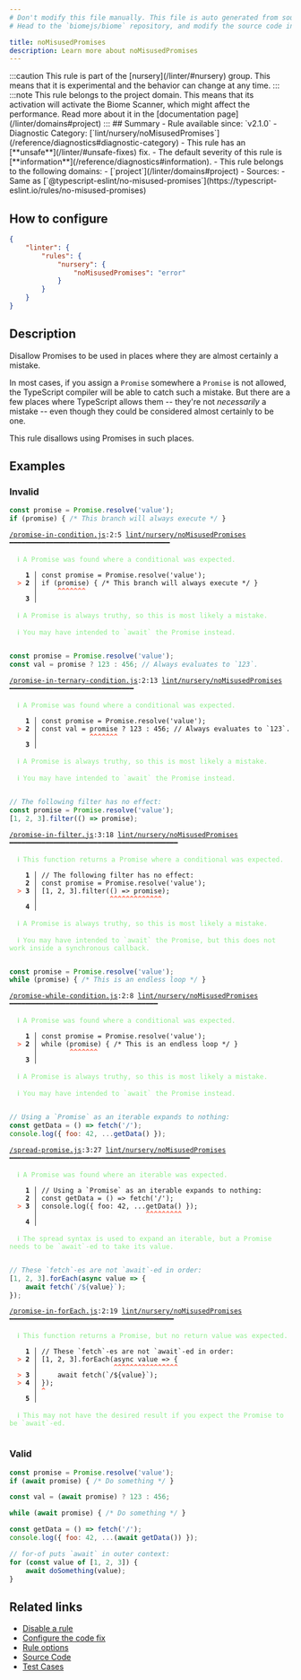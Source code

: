 ```yaml
---
# Don't modify this file manually. This file is auto generated from source, and you will lose your changes next time the website is built.
# Head to the `biomejs/biome` repository, and modify the source code in there.

title: noMisusedPromises
description: Learn more about noMisusedPromises
---
```


<Tabs>
<TabItem label="TypeScript and TSX" icon="seti:typescript">
:::caution
This rule is part of the [nursery](/linter/#nursery) group. This means that it is experimental and the behavior can change at any time.
:::
:::note
This rule belongs to the project domain. This means that its activation will activate the Biome Scanner, which might affect the performance. Read more about it in the [documentation page](/linter/domains#project)
:::
## Summary
- Rule available since: `v2.1.0`
- Diagnostic Category: [`lint/nursery/noMisusedPromises`](/reference/diagnostics#diagnostic-category)
- This rule has an [**unsafe**](/linter/#unsafe-fixes) fix.
- The default severity of this rule is [**information**](/reference/diagnostics#information).
- This rule belongs to the following domains:
  - [`project`](/linter/domains#project)
- Sources: 
  - Same as [`@typescript-eslint/no-misused-promises`](https://typescript-eslint.io/rules/no-misused-promises)

## How to configure
```json title="biome.json"
{
	"linter": {
		"rules": {
			"nursery": {
				"noMisusedPromises": "error"
			}
		}
	}
}

```
## Description
Disallow Promises to be used in places where they are almost certainly a
mistake.

In most cases, if you assign a `Promise` somewhere a `Promise` is not
allowed, the TypeScript compiler will be able to catch such a mistake.
But there are a few places where TypeScript allows them -- they're not
_necessarily_ a mistake -- even though they could be considered almost
certainly to be one.

This rule disallows using Promises in such places.

## Examples

### Invalid

```js title='promise-in-condition.js'
const promise = Promise.resolve('value');
if (promise) { /* This branch will always execute */ }
```

<pre class="language-text"><code class="language-text"><a href="file:///promise-in-condition.js">/promise-in-condition.js</a>:2:5 <a href="https://biomejs.dev/linter/rules/no-misused-promises">lint/nursery/noMisusedPromises</a> ━━━━━━━━━━━━━━━━━━━━━━━━━━━━━━━━━━━━━━━━<br /><br />  <strong><span style="color: lightgreen;">ℹ</span></strong> <span style="color: lightgreen;">A Promise was found where a conditional was expected.</span><br />  <br />    <strong>1 │ </strong>const promise = Promise.resolve('value');<br />  <strong><span style="color: Tomato;">&gt;</span></strong> <strong>2 │ </strong>if (promise) &#123; /&#42; This branch will always execute &#42;/ &#125;<br />   <strong>   │ </strong>    <strong><span style="color: Tomato;">^</span></strong><strong><span style="color: Tomato;">^</span></strong><strong><span style="color: Tomato;">^</span></strong><strong><span style="color: Tomato;">^</span></strong><strong><span style="color: Tomato;">^</span></strong><strong><span style="color: Tomato;">^</span></strong><strong><span style="color: Tomato;">^</span></strong><br />    <strong>3 │ </strong><br />  <br />  <strong><span style="color: lightgreen;">ℹ</span></strong> <span style="color: lightgreen;">A Promise is always truthy, so this is most likely a mistake.</span><br />  <br />  <strong><span style="color: lightgreen;">ℹ</span></strong> <span style="color: lightgreen;">You may have intended to `await` the Promise instead.</span><br />  <br /></code></pre>

```js title='promise-in-ternary-condition.js'
const promise = Promise.resolve('value');
const val = promise ? 123 : 456; // Always evaluates to `123`.
```

<pre class="language-text"><code class="language-text"><a href="file:///promise-in-ternary-condition.js">/promise-in-ternary-condition.js</a>:2:13 <a href="https://biomejs.dev/linter/rules/no-misused-promises">lint/nursery/noMisusedPromises</a> ━━━━━━━━━━━━━━━━━━━━━━━━━━━━━━━<br /><br />  <strong><span style="color: lightgreen;">ℹ</span></strong> <span style="color: lightgreen;">A Promise was found where a conditional was expected.</span><br />  <br />    <strong>1 │ </strong>const promise = Promise.resolve('value');<br />  <strong><span style="color: Tomato;">&gt;</span></strong> <strong>2 │ </strong>const val = promise ? 123 : 456; // Always evaluates to `123`.<br />   <strong>   │ </strong>            <strong><span style="color: Tomato;">^</span></strong><strong><span style="color: Tomato;">^</span></strong><strong><span style="color: Tomato;">^</span></strong><strong><span style="color: Tomato;">^</span></strong><strong><span style="color: Tomato;">^</span></strong><strong><span style="color: Tomato;">^</span></strong><strong><span style="color: Tomato;">^</span></strong><br />    <strong>3 │ </strong><br />  <br />  <strong><span style="color: lightgreen;">ℹ</span></strong> <span style="color: lightgreen;">A Promise is always truthy, so this is most likely a mistake.</span><br />  <br />  <strong><span style="color: lightgreen;">ℹ</span></strong> <span style="color: lightgreen;">You may have intended to `await` the Promise instead.</span><br />  <br /></code></pre>

```js title='promise-in-filter.js'
// The following filter has no effect:
const promise = Promise.resolve('value');
[1, 2, 3].filter(() => promise);
```

<pre class="language-text"><code class="language-text"><a href="file:///promise-in-filter.js">/promise-in-filter.js</a>:3:18 <a href="https://biomejs.dev/linter/rules/no-misused-promises">lint/nursery/noMisusedPromises</a> ━━━━━━━━━━━━━━━━━━━━━━━━━━━━━━━━━━━━━━━━━━<br /><br />  <strong><span style="color: lightgreen;">ℹ</span></strong> <span style="color: lightgreen;">This function returns a Promise where a conditional was expected.</span><br />  <br />    <strong>1 │ </strong>// The following filter has no effect:<br />    <strong>2 │ </strong>const promise = Promise.resolve('value');<br />  <strong><span style="color: Tomato;">&gt;</span></strong> <strong>3 │ </strong>[1, 2, 3].filter(() =&gt; promise);<br />   <strong>   │ </strong>                 <strong><span style="color: Tomato;">^</span></strong><strong><span style="color: Tomato;">^</span></strong><strong><span style="color: Tomato;">^</span></strong><strong><span style="color: Tomato;">^</span></strong><strong><span style="color: Tomato;">^</span></strong><strong><span style="color: Tomato;">^</span></strong><strong><span style="color: Tomato;">^</span></strong><strong><span style="color: Tomato;">^</span></strong><strong><span style="color: Tomato;">^</span></strong><strong><span style="color: Tomato;">^</span></strong><strong><span style="color: Tomato;">^</span></strong><strong><span style="color: Tomato;">^</span></strong><strong><span style="color: Tomato;">^</span></strong><br />    <strong>4 │ </strong><br />  <br />  <strong><span style="color: lightgreen;">ℹ</span></strong> <span style="color: lightgreen;">A Promise is always truthy, so this is most likely a mistake.</span><br />  <br />  <strong><span style="color: lightgreen;">ℹ</span></strong> <span style="color: lightgreen;">You may have intended to `await` the Promise, but this does not work inside a synchronous callback.</span><br />  <br /></code></pre>

```js title='promise-while-condition.js'
const promise = Promise.resolve('value');
while (promise) { /* This is an endless loop */ }
```

<pre class="language-text"><code class="language-text"><a href="file:///promise-while-condition.js">/promise-while-condition.js</a>:2:8 <a href="https://biomejs.dev/linter/rules/no-misused-promises">lint/nursery/noMisusedPromises</a> ━━━━━━━━━━━━━━━━━━━━━━━━━━━━━━━━━━━━━<br /><br />  <strong><span style="color: lightgreen;">ℹ</span></strong> <span style="color: lightgreen;">A Promise was found where a conditional was expected.</span><br />  <br />    <strong>1 │ </strong>const promise = Promise.resolve('value');<br />  <strong><span style="color: Tomato;">&gt;</span></strong> <strong>2 │ </strong>while (promise) &#123; /&#42; This is an endless loop &#42;/ &#125;<br />   <strong>   │ </strong>       <strong><span style="color: Tomato;">^</span></strong><strong><span style="color: Tomato;">^</span></strong><strong><span style="color: Tomato;">^</span></strong><strong><span style="color: Tomato;">^</span></strong><strong><span style="color: Tomato;">^</span></strong><strong><span style="color: Tomato;">^</span></strong><strong><span style="color: Tomato;">^</span></strong><br />    <strong>3 │ </strong><br />  <br />  <strong><span style="color: lightgreen;">ℹ</span></strong> <span style="color: lightgreen;">A Promise is always truthy, so this is most likely a mistake.</span><br />  <br />  <strong><span style="color: lightgreen;">ℹ</span></strong> <span style="color: lightgreen;">You may have intended to `await` the Promise instead.</span><br />  <br /></code></pre>

```js title='spread-promise.js'
// Using a `Promise` as an iterable expands to nothing:
const getData = () => fetch('/');
console.log({ foo: 42, ...getData() });
```

<pre class="language-text"><code class="language-text"><a href="file:///spread-promise.js">/spread-promise.js</a>:3:27 <a href="https://biomejs.dev/linter/rules/no-misused-promises">lint/nursery/noMisusedPromises</a> ━━━━━━━━━━━━━━━━━━━━━━━━━━━━━━━━━━━━━━━━━━━━━<br /><br />  <strong><span style="color: lightgreen;">ℹ</span></strong> <span style="color: lightgreen;">A Promise was found where an iterable was expected.</span><br />  <br />    <strong>1 │ </strong>// Using a `Promise` as an iterable expands to nothing:<br />    <strong>2 │ </strong>const getData = () =&gt; fetch('/');<br />  <strong><span style="color: Tomato;">&gt;</span></strong> <strong>3 │ </strong>console.log(&#123; foo: 42, ...getData() &#125;);<br />   <strong>   │ </strong>                          <strong><span style="color: Tomato;">^</span></strong><strong><span style="color: Tomato;">^</span></strong><strong><span style="color: Tomato;">^</span></strong><strong><span style="color: Tomato;">^</span></strong><strong><span style="color: Tomato;">^</span></strong><strong><span style="color: Tomato;">^</span></strong><strong><span style="color: Tomato;">^</span></strong><strong><span style="color: Tomato;">^</span></strong><strong><span style="color: Tomato;">^</span></strong><br />    <strong>4 │ </strong><br />  <br />  <strong><span style="color: lightgreen;">ℹ</span></strong> <span style="color: lightgreen;">The spread syntax is used to expand an iterable, but a Promise needs to be `await`-ed to take its value.</span><br />  <br /></code></pre>

```js title='promise-in-forEach.js'
// These `fetch`-es are not `await`-ed in order:
[1, 2, 3].forEach(async value => {
    await fetch(`/${value}`);
});
```

<pre class="language-text"><code class="language-text"><a href="file:///promise-in-forEach.js">/promise-in-forEach.js</a>:2:19 <a href="https://biomejs.dev/linter/rules/no-misused-promises">lint/nursery/noMisusedPromises</a> ━━━━━━━━━━━━━━━━━━━━━━━━━━━━━━━━━━━━━━━━━<br /><br />  <strong><span style="color: lightgreen;">ℹ</span></strong> <span style="color: lightgreen;">This function returns a Promise, but no return value was expected.</span><br />  <br />    <strong>1 │ </strong>// These `fetch`-es are not `await`-ed in order:<br />  <strong><span style="color: Tomato;">&gt;</span></strong> <strong>2 │ </strong>[1, 2, 3].forEach(async value =&gt; &#123;<br />   <strong>   │ </strong>                  <strong><span style="color: Tomato;">^</span></strong><strong><span style="color: Tomato;">^</span></strong><strong><span style="color: Tomato;">^</span></strong><strong><span style="color: Tomato;">^</span></strong><strong><span style="color: Tomato;">^</span></strong><strong><span style="color: Tomato;">^</span></strong><strong><span style="color: Tomato;">^</span></strong><strong><span style="color: Tomato;">^</span></strong><strong><span style="color: Tomato;">^</span></strong><strong><span style="color: Tomato;">^</span></strong><strong><span style="color: Tomato;">^</span></strong><strong><span style="color: Tomato;">^</span></strong><strong><span style="color: Tomato;">^</span></strong><strong><span style="color: Tomato;">^</span></strong><strong><span style="color: Tomato;">^</span></strong><strong><span style="color: Tomato;">^</span></strong><br />  <strong><span style="color: Tomato;">&gt;</span></strong> <strong>3 │ </strong>    await fetch(`/$&#123;value&#125;`);<br />  <strong><span style="color: Tomato;">&gt;</span></strong> <strong>4 │ </strong>&#125;);<br />   <strong>   │ </strong><strong><span style="color: Tomato;">^</span></strong><br />    <strong>5 │ </strong><br />  <br />  <strong><span style="color: lightgreen;">ℹ</span></strong> <span style="color: lightgreen;">This may not have the desired result if you expect the Promise to be `await`-ed.</span><br />  <br /></code></pre>

### Valid

```js title='valid-promises.js'
const promise = Promise.resolve('value');
if (await promise) { /* Do something */ }

const val = (await promise) ? 123 : 456;

while (await promise) { /* Do something */ }

const getData = () => fetch('/');
console.log({ foo: 42, ...(await getData()) });

// for-of puts `await` in outer context:
for (const value of [1, 2, 3]) {
    await doSomething(value);
}
```

## Related links

- [Disable a rule](/linter/#disable-a-rule)
- [Configure the code fix](/linter#configure-the-code-fix)
- [Rule options](/linter/#rule-options)
- [Source Code](https://github.com/biomejs/biome/blob/main/crates/biome_js_analyze/src/lint/nursery/no_misused_promises.rs)
- [Test Cases](https://github.com/biomejs/biome/blob/main/crates/biome_js_analyze/tests/specs/nursery/noMisusedPromises)

</TabItem>
</Tabs>


